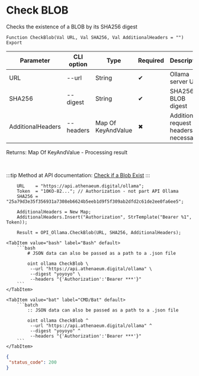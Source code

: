 ﻿---
sidebar_position: 2
description: Check BLOB and other functions to work with Ollama in the Open Integration Package, a free open-source integration library for 1C:Enterprise 8, OneScript and CLI
keywords: [1C, 1С, 1С:Enterprise, 1С:Enterprise 8.3, API, Integration, Services, Exchange, OneScript, CLI, Ollama]
---


# Check BLOB
 Checks the existence of a BLOB by its SHA256 digest



`Function CheckBlob(Val URL, Val SHA256, Val AdditionalHeaders = "") Export`

  | Parameter | CLI option | Type | Required | Description |
  |-|-|-|-|-|
  | URL | --url | String | &#x2714; | Ollama server URL |
  | SHA256 | --digest | String | &#x2714; | SHA256 BLOB digest |
  | AdditionalHeaders | --headers | Map Of KeyAndValue | &#x2716; | Additional request headers, if necessary |

  
  Returns:  Map Of KeyAndValue - Processing result

<br/>

:::tip
Method at API documentation: [Check if a Blob Exist](https://github.com/ollama/ollama/blob/main/docs/api.md#check-if-a-blob-exists)
:::
<br/>



```bsl title="1C:Enterprise/OneScript code example"
    URL    = "https://api.athenaeum.digital/ollama";
    Token  = "10KO-82..."; // Authorization - not part API Ollama
    SHA256 = "25a79d3e35f356931a7308eb6624b5eeb1d9f5f309ab2dfd2c61de2ee0fa6ee5";

    AdditionalHeaders = New Map;
    AdditionalHeaders.Insert("Authorization", StrTemplate("Bearer %1", Token));

    Result = OPI_Ollama.CheckBlob(URL, SHA256, AdditionalHeaders);
```
 

 <Tabs>
  
    <TabItem value="bash" label="Bash" default>
        ```bash
            # JSON data can also be passed as a path to a .json file
            
            oint ollama CheckBlob \
             --url "https://api.athenaeum.digital/ollama" \
             --digest "yoyoyo" \
             --headers "{'Authorization':'Bearer ***'}"
        ```
    </TabItem>
  
    <TabItem value="bat" label="CMD/Bat" default>
        ```batch
            :: JSON data can also be passed as a path to a .json file
            
            oint ollama CheckBlob ^
             --url "https://api.athenaeum.digital/ollama" ^
             --digest "yoyoyo" ^
             --headers "{'Authorization':'Bearer ***'}"
        ```
    </TabItem>
</Tabs>


```json title="Result"
{
 "status_code": 200
}
```
